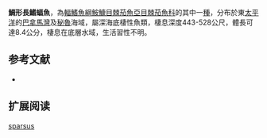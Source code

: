 {{Speciesbox
| name = 鯛形長鰭蝠魚
| image = 
| image_width = 240px
| image_caption = 
| status = NE
| status_system = IUCN3.1
| genus = Dibranchus
| species = sparsus
| authority = [[Garman|Garman]], 1899
| synonyms = *''Malthopsis sparsa ,Garman, 1899 ''
}}

'''鯛形長鰭蝠魚'''，為[[輻鰭魚綱|輻鰭魚綱]][[鮟鱇目|鮟鱇目]][[棘茄魚亞目|棘茄魚亞目]][[棘茄魚科|棘茄魚科]]的其中一[[種|種]]，分布於東[[太平洋|太平洋]]的[[巴拿馬灣|巴拿馬灣]]及[[秘魯|秘魯]]海域，屬深海底棲性魚類，棲息深度443-528公尺，體長可達8.4公分，棲息在底層水域，生活習性不明。

==参考文献==
*{{FishBase_species|genus=Dibranchus|species=sparsus|year=2014|month=2}}

== 扩展阅读 ==
{{refbegin}}
{{wikispecies-inline|Dibranchus sparsus|鯛形長鰭蝠魚}}
{{refend}}
{{Taxonbar|from=Q2670248}}

[[Category:長鰭蝠魚屬|sparsus]]


{{魚類小作品}}